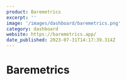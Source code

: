 ```yaml
---
product: Baremetrics
excerpt: ''
image: '/images/dashboard/baremetrics.png'
category: dashboard
website: https://baremetrics.app/
date_published: 2023-07-31T14:17:39.314Z
---
```



# Baremetrics

<ContentCard
	alt='Baremetrics Dashboard'
	aspectRatio='16:9'
	src={frontmatter.image}
	width={1280}
/>
